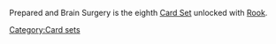 Prepared and Brain Surgery is the eighth [[Card Sets|Card Set]] unlocked with [[Rook]].
[[Category:Card sets]]